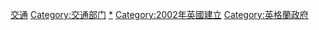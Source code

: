 {{Cat main|英國運輸部}}
[[Category:英国内阁部门|交通]]
[[Category:交通部门|Category:交通部门]]
[[Category:英國交通|*]]
[[Category:2002年英國建立|Category:2002年英國建立]]
[[Category:英格蘭政府|Category:英格蘭政府]]